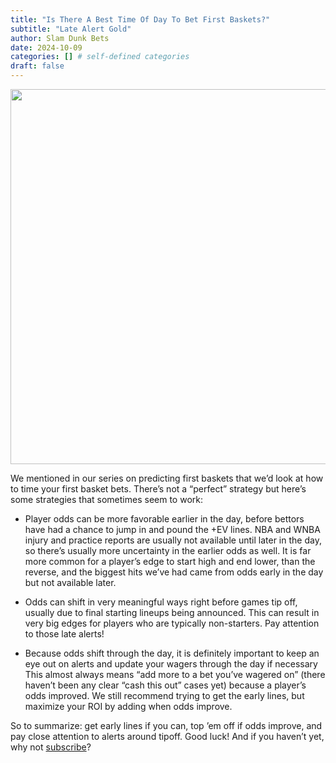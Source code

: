 ```yaml
---
title: "Is There A Best Time Of Day To Bet First Baskets?"
subtitle: "Late Alert Gold"
author: Slam Dunk Bets
date: 2024-10-09
categories: [] # self-defined categories
draft: false
---
```


![](/images/Analog_timepiece.jpg){width=600}

We mentioned in our series on predicting first baskets that we'd look at how to time your first basket bets. There's not a "perfect" strategy but here's some strategies that sometimes seem to work:

-   Player odds can be more favorable earlier in the day, before bettors have had a chance to jump in and pound the +EV lines. NBA and WNBA injury and practice reports are usually not available until later in the day, so there's usually more uncertainty in the earlier odds as well. It is far more common for a player's edge to start high and end lower, than the reverse, and the biggest hits we've had came from odds early in the day but not available later.

-   Odds can shift in very meaningful ways right before games tip off, usually due to final starting lineups being announced. This can result in very big edges for players who are typically non-starters. Pay attention to those late alerts!

-   Because odds shift through the day, it is definitely important to keep an eye out on alerts and update your wagers through the day if necessary This almost always means "add more to a bet you've wagered on" (there haven't been any clear "cash this out" cases yet) because a player's odds improved. We still recommend trying to get the early lines, but maximize your ROI by adding when odds improve.

So to summarize: get early lines if you can, top 'em off if odds improve, and pay close attention to alerts around tipoff. Good luck! And if you haven't yet, why not [subscribe](https://www.whop.com/slam-dunk-bets)?
